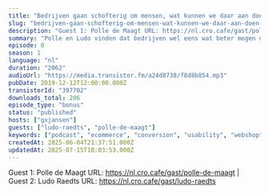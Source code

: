```yaml
---
title: "Bedrijven gaan schofterig om mensen, wat kunnen we daar aan doen? met Polle de Maagt en Lude Raedts"
slug: "bedrijven-gaan-schofterig-om-mensen-wat-kunnen-we-daar-aan-doen-met-polle-de-maagt-en-lude-raedts"
description: "Guest 1: Polle de Maagt URL: https://nl.cro.cafe/gast/polle-de-maagt | Guest 2: Ludo Raedts URL: https://nl.cro.cafe/gast/ludo-raedts"
summary: "Polle en Ludo vinden dat bedrijven wel eens wat beter mogen omgaan met klanten, hier hoor je wat ze allemaal mis vinden gaan en wat we er aan kunnen doen om die menselijkheid terug te krijgen."
episode: 0
season: 1
language: "nl"
duration: "2062"
audioUrl: "https://media.transistor.fm/a24d8738/f8d8b854.mp3"
pubDate: 2019-12-12T12:00:00.000Z
transistorId: "397702"
downloads_total: 206
episode_type: "bonus"
status: "published"
hosts: ["gxjansen"]
guests: ["ludo-raedts", "polle-de-maagt"]
keywords: ["podcast", "ecommerce", "conversion", "usability", "webshop", "english"]
createdAt: 2025-06-04T21:37:51.000Z
updatedAt: 2025-07-15T18:03:53.000Z
---
```


Guest 1: Polle de Maagt URL: https://nl.cro.cafe/gast/polle-de-maagt | Guest 2: Ludo Raedts URL: https://nl.cro.cafe/gast/ludo-raedts
